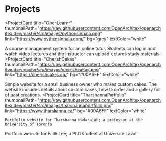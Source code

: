 # Projects

<ProjectCard
  title="OpenLearnr"
  thumbnailPath="https://raw.githubusercontent.com/OpenArchitex/openarchitex.dev/master/src/images/pythonsinhala.png"
  link="https://www.pythonsinhala.com/"
  bg="grey"
  textColor="white"
>
  A course management system for an online tutor. Students can log in and watch video lectures and the instructor can upload lectures study materials.
</ProjectCard>
<ProjectCard
  title="CherishCakes"
  thumbnailPath="https://raw.githubusercontent.com/OpenArchitex/openarchitex.dev/master/src/images/cherishcakes.png"
  link="https://cherishcakes.ca/"
  bg="#00A6FF"
  textColor="white"
>
   Simple website for a small business owner who makes custom cakes. The website includes details about custom cakes, how to order and a
   gallery full of past creations.
</ProjectCard>
<ProjectCard
    title="TharshannaPortfolio"
    thumbnailPath="https://raw.githubusercontent.com/OpenArchitex/openarchitex.dev/master/src/images/tharshannaportfolio.png"
    link="https://www.tharshanna.ca/"
    bg="#00A6FF"
    textColor="white"
>
    Portfolio website for Tharshanna Nadarajah; a professor at the University of Toronto
</ProjectCard>
<ProjectCard
    title="FaithPortfolio"
    thumbnailPath="https://raw.githubusercontent.com/OpenArchitex/openarchitex.dev/master/src/images/faithportfolio.png"
    link="https://www.faithlee.ca/"
    bg="#00A6FF"
    textColor="white"
>
    Portfolio website for Faith Lee; a PhD student at Université Laval
</ProjectCard>